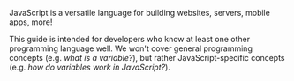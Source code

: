 
JavaScript is a versatile language for building websites, servers, mobile apps, more!

This guide is intended for developers who know at least one other programming language well. We won't cover general programming concepts (e.g. _what is a variable?_), but rather JavaScript-specific concepts (e.g. _how do variables work in JavaScript?_).

<div style={{width: '100%'}} />